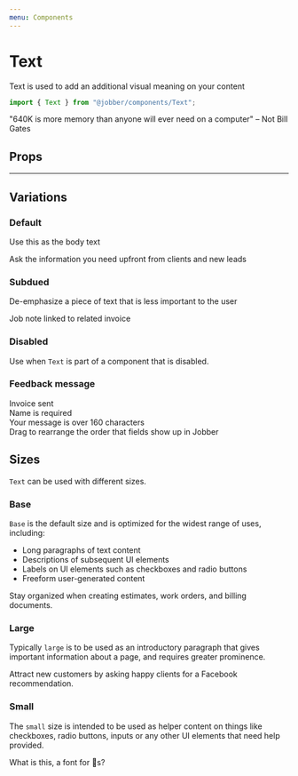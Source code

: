 ```yaml
---
menu: Components
---
```



# Text

<ComponentStatus stage="ready" responsive="yes" accessible="yes" />

Text is used to add an additional visual meaning on your content

```ts
import { Text } from "@jobber/components/Text";
```

<Playground>
  <Text>
    "640K is more memory than anyone will ever need on a computer" – Not Bill
    Gates
  </Text>
</Playground>

## Props

<Props of={Text} />

---

## Variations

### Default

Use this as the body text

<Playground>
  <Text>Ask the information you need upfront from clients and new leads</Text>
</Playground>

### Subdued

De-emphasize a piece of text that is less important to the user

<Playground>
  <Text variation="subdued">Job note linked to related invoice</Text>
</Playground>

### Disabled

Use when `Text` is part of a component that is disabled.

<Playground>
  <Checkbox label="View in side menu" disabled />
</Playground>

### Feedback message

<Playground>
  <Text variation="success">Invoice sent</Text>
  <br />
  <Text variation="error">Name is required</Text>
  <br />
  <Text variation="warn">Your message is over 160 characters</Text>
  <br />
  <Text variation="info">
    Drag to rearrange the order that fields show up in Jobber
  </Text>
</Playground>

## Sizes

`Text` can be used with different sizes.

### Base

`Base` is the default size and is optimized for the widest range of uses,
including:

- Long paragraphs of text content
- Descriptions of subsequent UI elements
- Labels on UI elements such as checkboxes and radio buttons
- Freeform user-generated content

<Playground>
  <Text size="base">
    Stay organized when creating estimates, work orders, and billing documents.
  </Text>
</Playground>

### Large

Typically `large` is to be used as an introductory paragraph that gives
important information about a page, and requires greater prominence.

<Playground>
  <Text size="large">
    Attract new customers by asking happy clients for a Facebook recommendation.
  </Text>
</Playground>

### Small

The `small` size is intended to be used as helper content on things like
checkboxes, radio buttons, inputs or any other UI elements that need help
provided.

<Playground>
  <Text size="small">What is this, a font for 🐜s?</Text>
</Playground>
